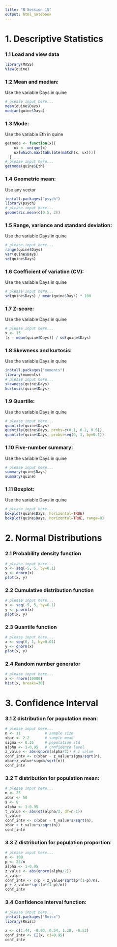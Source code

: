 ```yaml
---
title: "R Session 1S"
output: html_notebook
---
```


# 1. Descriptive Statistics

### 1.1 Load and view data
```r
library(MASS)
View(quine)
```

### 1.2 Mean and median:
Use the variable Days in quine
```r
# please input here...
mean(quine$Days)
median(quine$Days)
```

### 1.3 Mode:
Use the variable Eth in quine
```r
getmode <- function(x){
    ux <- unique(x)
    ux[which.max(tabulate(match(x, ux)))]
  }
# please input here...
getmode(quine$Eth)
```

### 1.4 Geometric mean:
Use any vector
```r
install.packages("psych")
library(psych)
# please input here...
geometric.mean(c(0.5, 2))
```

### 1.5 Range, variance and standard deviation:
Use the variable Days in quine
```r
# please input here...
range(quine$Days)
var(quine$Days)
sd(quine$Days)
```

### 1.6 Coefficient of variation (CV):
Use the variable Days in quine
```r
# please input here...
sd(quine$Days) / mean(quine$Days) * 100
```


### 1.7 Z-score:
Use the variable Days in quine
```r
# please input here...
x <- 15
(x - mean(quine$Days)) / sd(quine$Days)
```

### 1.8 Skewness and kurtosis:
Use the variable Days in quine
```r
install.packages("moments")
library(moments)
# please input here...
skewness(quine$Days)
kurtosis(quine$Days)
```

### 1.9 Quartile:
Use the variable Days in quine
```r
# please input here...
quantile(quine$Days)
quantile(quine$Days, probs=c(0.1, 0.2, 0.5))
quantile(quine$Days, probs=seq(0, 1, by=0.1))
```

### 1.10 Five-number summary:
Use the variable Days in quine
```r
# please input here...
summary(quine$Days)
summary(quine)
```

### 1.11 Boxplot:
Use the variable Days in quine
```r
# please input here...
boxplot(quine$Days, horizontal=TRUE)
boxplot(quine$Days, horizontal=TRUE, range=0)
```


# 2. Normal Distributions

### 2.1 Probability density function
```r
# please input here...
x <- seq(-5, 5, by=0.1)
y <- dnorm(x)
plot(x, y)
```

### 2.2 Cumulative distribution function
```r
# please input here...
x <- seq(-5, 5, by=0.1)
y <- pnorm(x)
plot(x, y)
```

### 2.3 Quantile function
```r
# please input here...
x <- seq(0, 1, by=0.01)
y <- qnorm(x)
plot(x, y)
```

### 2.4 Random number generator
```r
# please input here...
x <- rnorm(10000)
hist(x, breaks=30)
```

# 3. Confidence Interval

### 3.1 Z distribution for population mean:
```r
# please input here...
n <- 11           # sample size
xbar <- 2.2       # sample mean
sigma <- 0.35     # population std
alpha <- 1-0.95   # confidence level
z_value <- abs(qnorm(alpha/2)) # z value
conf_intv <- c(xbar - z_value*sigma/sqrt(n),
xbar+z_value*sigma/sqrt(n))
conf_intv
```

### 3.2 T distribution for population mean:
```r
# please input here...
n <- 25
xbar <- 50
s <- 8
alpha <- 1-0.95
t_value <- abs(qt(alpha/2, df=n-1))
t_value
conf_intv <- c(xbar - t_value*s/sqrt(n),
xbar + t_value*s/sqrt(n))
conf_intv
```

### 3.3 Z distribution for population proportion:
```r
# please input here...
n <- 100
p <- 25/n
alpha <- 1-0.95
z_value <- abs(qnorm(alpha/2))
z_value
conf_intv <- c(p - z_value*sqrt(p*(1-p)/n),
p + z_value*sqrt(p*(1-p)/n))
conf_intv

```

### 3.4 Confidence interval function:
```r
# please input here...
install.packages("Rmisc")
library(Rmisc)

x <- c(1.44, -0.93, 0.54, 1.28, -0.52)
conf_intv <- CI(x, ci=0.95)
conf_intv
```
